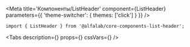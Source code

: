 


<Meta
    title='Компоненты/ListHeader'
    component={ListHeader}
    parameters={{ 'theme-switcher': { themes: ['click'] } }}
/>

<!-- Canvas -->

<Story name='ListHeader'>
    <ListHeader
        title={text('title', 'Заголовок')}
        description={text('description', 'Описание')}
        filled={boolean('filled', true)}
    />
</Story>

<!-- Docs -->

<ComponentHeader
    name='ListHeader'
    version={version}
    package='@alfalab/core-components-list-header'
    stage={2}
/>

```tsx
import { ListHeader } from '@alfalab/core-components-list-header';
```

<Tabs
  description={<Description />}
  props={<Props of={ListHeader} />}
  cssVars={<CssVars css={styles} />}
/>
